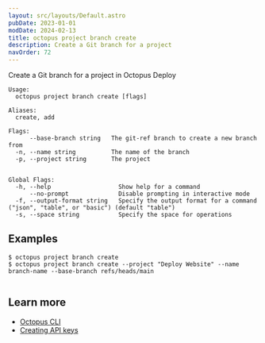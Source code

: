 ```yaml
---
layout: src/layouts/Default.astro
pubDate: 2023-01-01
modDate: 2024-02-13
title: octopus project branch create
description: Create a Git branch for a project
navOrder: 72
---
```


Create a Git branch for a project in Octopus Deploy

```
Usage:
  octopus project branch create [flags]

Aliases:
  create, add

Flags:
      --base-branch string   The git-ref branch to create a new branch from
  -n, --name string          The name of the branch
  -p, --project string       The project


Global Flags:
  -h, --help                   Show help for a command
      --no-prompt              Disable prompting in interactive mode
  -f, --output-format string   Specify the output format for a command ("json", "table", or "basic") (default "table")
  -s, --space string           Specify the space for operations

```

## Examples

<SamplesInstance />

```
$ octopus project branch create
$ octopus project branch create --project "Deploy Website" --name branch-name --base-branch refs/heads/main


```

## Learn more

- [Octopus CLI](/docs/octopus-rest-api/cli)
- [Creating API keys](/docs/octopus-rest-api/how-to-create-an-api-key)